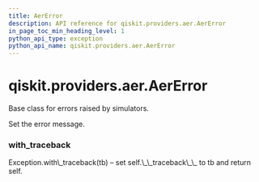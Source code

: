 ```yaml
---
title: AerError
description: API reference for qiskit.providers.aer.AerError
in_page_toc_min_heading_level: 1
python_api_type: exception
python_api_name: qiskit.providers.aer.AerError
---
```


# qiskit.providers.aer.AerError

<Class id="qiskit.providers.aer.AerError" name="AerError" isDedicatedPage={true} github="https://github.com/qiskit/qiskit-aer/tree/stable/0.8/qiskit/providers/aer/aererror.py" signature="AerError(*message)">
  Base class for errors raised by simulators.

  Set the error message.

  ### with\_traceback

  <Function id="qiskit.providers.aer.AerError.with_traceback" name="with_traceback" signature="with_traceback()">
    Exception.with\_traceback(tb) – set self.\_\_traceback\_\_ to tb and return self.
  </Function>
</Class>

